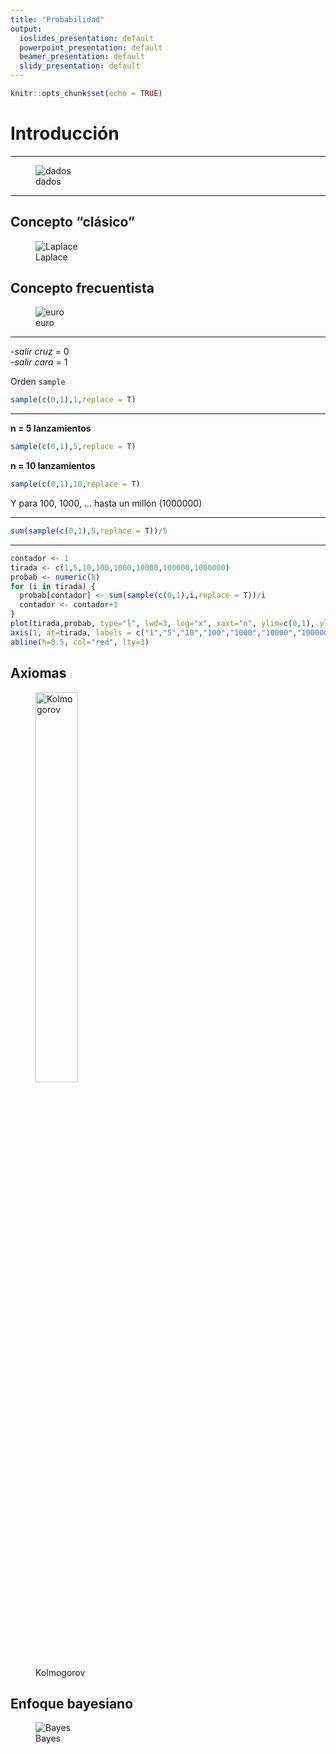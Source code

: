 ```yaml
---
title: "Probabilidad"
output:
  ioslides_presentation: default
  powerpoint_presentation: default
  beamer_presentation: default
  slidy_presentation: default
---
```


```r
knitr::opts_chunk$set(echo = TRUE)
```

# Introducción

---

![dados](https://upload.wikimedia.org/wikipedia/commons/thumb/c/c2/Dice_2.jpeg/576px-Dice_2.jpeg)

---

## Concepto "clásico"
![Laplace](https://www.york.ac.uk/depts/maths/histstat/people/laplace.gif)

## Concepto frecuentista
![euro](https://img.favpng.com/11/22/0/50-cent-euro-coin-euro-coins-png-favpng-SKczXPYA8g4mxJ76NjCpWq0sF.jpg)

---

-*salir cruz* = 0  
-*salir cara* = 1  

Orden `sample`   

```r
sample(c(0,1),1,replace = T)
```

---

**n = 5 lanzamientos  ** 

```r
sample(c(0,1),5,replace = T)
```

**n = 10 lanzamientos  **   

```r
sample(c(0,1),10,replace = T)
```

Y para 100, 1000, ... hasta un millón (1000000)

---

```r
sum(sample(c(0,1),5,replace = T))/5
```

---

```r
contador <- 1
tirada <- c(1,5,10,100,1000,10000,100000,1000000)
probab <- numeric(8)
for (i in tirada) {
  probab[contador] <- sum(sample(c(0,1),i,replace = T))/i
  contador <- contador+1
}
plot(tirada,probab, type="l", lwd=3, log="x", xaxt="n", ylim=c(0,1), ylab = "Probabilidad")
axis(1, at=tirada, labels = c("1","5","10","100","1000","10000","100000","1000000") )
abline(h=0.5, col="red", lty=3)
```


## Axiomas
![Kolmogorov](https://www.york.ac.uk/depts/maths/histstat/people/kolmogorov.gif){width=40%}

## Enfoque bayesiano
![Bayes](https://www.york.ac.uk/depts/maths/histstat/people/bayes.gif)
